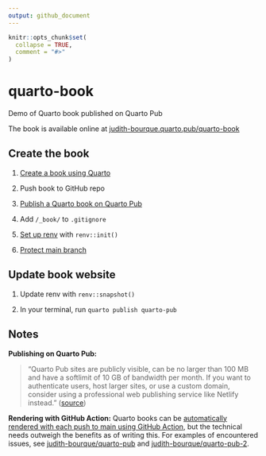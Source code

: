 ```yaml
---
output: github_document
---
```


<!-- README.md is generated from README.Rmd. Please edit that file -->

```r
knitr::opts_chunk$set(
  collapse = TRUE,
  comment = "#>"
)
```

# quarto-book

<!-- badges: start -->

<!-- badges: end -->

Demo of Quarto book published on Quarto Pub

The book is available online at [judith-bourque.quarto.pub/quarto-book](https://judith-bourque.quarto.pub/quarto-book/)

## Create the book

1.  [Create a book using Quarto](https://quarto.org/docs/books/)

2.  Push book to GitHub repo

3.  [Publish a Quarto book on Quarto Pub](https://quarto.org/docs/publishing/quarto-pub.html)

4.  Add `/_book/` to `.gitignore`

5.  [Set up renv](https://quarto.org/docs/publishing/quarto-pub.html#prerequisites) with `renv::init()`

6.  [Protect main branch](https://docs.github.com/en/repositories/configuring-branches-and-merges-in-your-repository/managing-protected-branches/managing-a-branch-protection-rule)

## Update book website

1.  Update renv with `renv::snapshot()`

2.  In your terminal, run `quarto publish quarto-pub`

## Notes

**Publishing on Quarto Pub:**

> "Quarto Pub sites are publicly visible, can be no larger than 100 MB and have a softlimit of 10 GB of bandwidth per month. If you want to authenticate users, host larger sites, or use a custom domain, consider using a professional web publishing service like Netlify instead." ([source](https://quarto.org/docs/publishing/quarto-pub.html#overview))

**Rendering with GitHub Action:** Quarto books can be [automatically rendered with each push to main using GitHub Action](https://quarto.org/docs/publishing/quarto-pub.html#github-action), but the technical needs outweigh the benefits as of writing this. For examples of encountered issues, see [judith-bourque/quarto-pub](https://github.com/judith-bourque/quarto-pub) and [judith-bourque/quarto-pub-2](https://github.com/judith-bourque/quarto-pub-2).
